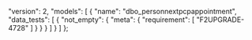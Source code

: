   "version": 2,
  "models": [
    {
      "name": "dbo_personnextpcpappointment",
      "data_tests": [
        {
          "not_empty": {
            "meta": {
              "requirement": [
                "F2UPGRADE-4728"
              ]
            }
          }
        }
      ]
    }
  ]
};
